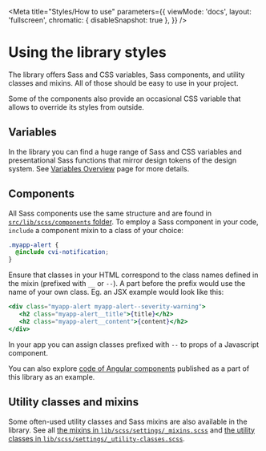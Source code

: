 
<Meta title="Styles/How to use" parameters={{
  viewMode: 'docs',
  layout: 'fullscreen',
  chromatic: { disableSnapshot: true },
}} />

# Using the library styles

The library offers Sass and CSS variables, Sass components, and utility classes and mixins. All of those should be easy to use in your project.

Some of the components also provide an occasional CSS variable that allows to override its styles from outside.

## Variables

In the library you can find a huge range of Sass and CSS variables and presentational Sass functions that mirror design tokens of the design system. See [Variables Overview](?path=/docs/styles-available-variables-overview--page) page for more details.

## Components

All Sass components use the same structure and are found in [`src/lib/scss/components` folder](https://github.com/e-gov/cvi/tree/main/libs/styles/src/lib/scss/components). To employ a Sass component in your code, `include` a component mixin to a class of your choice:

```scss
.myapp-alert {
  @include cvi-notification;
}
```

Ensure that classes in your HTML correspond to the class names defined in the mixin (prefixed with `__` or `--`). A part before the prefix would use the name of your own class. Eg. an JSX example would look like this:

```jsx
<div class="myapp-alert myapp-alert--severity-warning">
   <h2 class="myapp-alert__title">{title}</h2>
   <h2 class="myapp-alert__content">{content}</h2>
</div>
```

In your app you can assign classes prefixed with `--` to props of a Javascript component.

You can also explore [code of Angular components](https://github.com/e-gov/cvi/tree/main/libs/ui/src/lib) published as a part of this library as an example.

## Utility classes and mixins

Some often-used utility classes and Sass mixins are also available in the library. See all [the mixins in `lib/scss/settings/_mixins.scss`](https://github.com/e-gov/cvi/blob/main/libs/styles/src/lib/scss/settings/_mixins.scss) and [the utility classes in `lib/scss/settings/_utility-classes.scss`](https://github.com/e-gov/cvi/blob/main/libs/styles/src/lib/scss/settings/_utility-classes.scss).
